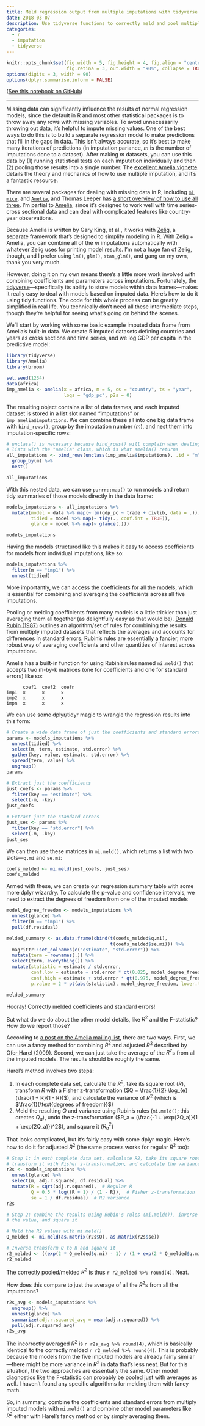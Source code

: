 ```yaml
---
title: Meld regression output from multiple imputations with tidyverse
date: 2018-03-07
description: Use tidyverse functions to correctly meld and pool multiply imputed model output.
categories: 
  - r
  - imputation
  - tidyverse
---
```


```r
knitr::opts_chunk$set(fig.width = 5, fig.height = 4, fig.align = "center", 
                      fig.retina = 3, out.width = "90%", collapse = TRUE)
options(digits = 3, width = 90)
options(dplyr.summarise.inform = FALSE)
```

<span class="small">([See this notebook on GitHub](https://github.com/andrewheiss/amelia-tidy-melding))</span>

---

Missing data can significantly influence the results of normal regression models, since the default in R and most other statistical packages is to throw away any rows with missing variables. To avoid unnecessarily throwing out data, it's helpful to impute missing values. One of the best ways to do this is to build a separate regression model to make predictions that fill in the gaps in data. This isn't always accurate, so it's best to make many iterations of predictions (in imputation parlance, $m$ is the number of imputations done to a dataset). After making $m$ datasets, you can use this data by (1) running statistical tests on each imputation individually and then (2) pooling those results into a single number. The [excellent Amelia vignette](https://cran.r-project.org/web/packages/Amelia/vignettes/amelia.pdf) details the theory and mechanics of how to use multiple imputation, and it's a fantastic resource.

There are several packages for dealing with missing data in R, including [`mi`](https://cran.r-project.org/package=mi), [`mice`](https://cran.r-project.org/package=mice), and [`Amelia`](https://cran.r-project.org/package=Amelia), and Thomas Leeper has [a short overview of how to use all three](http://thomasleeper.com/Rcourse/Tutorials/mi.html). I'm partial to [Amelia](https://gking.harvard.edu/amelia), since it's designed to work well with time series-cross sectional data and can deal with complicated features like country-year observations. 

Because Amelia is written by Gary King, et al., it works with [Zelig](https://zeligproject.org/), a separate framework that's designed to simplify modeling in R. With Zelig + Amelia, you can combine all of the $m$ imputations automatically with whatever Zelig uses for printing model results. I'm not a huge fan of Zelig, though, and I prefer using `lm()`, `glm()`, `stan_glm()`, and gang on my own, thank you very much.

However, doing it on my own means there's a little more work involved with combining coefficients and parameters across imputations. Fortunately, the [tidyverse](https://www.tidyverse.org/)—specifically its ability to store models within data frames—makes it really easy to deal with models based on imputed data. Here's how to do it using tidy functions. The code for this whole process can be greatly simplified in real life. You technically don't need all these intermediate steps, though they're helpful for seeing what's going on behind the scenes. 

We'll start by working with some basic example imputed data frame from Amelia's built-in data. We create 5 imputed datasets defining countries and years as cross sections and time series, and we log GDP per capita in the predictive model:

```r
library(tidyverse)
library(Amelia)
library(broom)

set.seed(1234)
data(africa)
imp_amelia <- amelia(x = africa, m = 5, cs = "country", ts = "year", 
                     logs = "gdp_pc", p2s = 0)
```

The resulting object contains a list of data frames, and each imputed dataset is stored in a list slot named "imputations" or `imp_amelia$imputations`. We can combine these all into one big data frame with `bind_rows()`, group by the imputation number ($m$), and nest them into imputation-specific rows:

```r
# unclass() is necessary because bind_rows() will complain when dealing with
# lists with the "amelia" class, which is what amelia() returns
all_imputations <- bind_rows(unclass(imp_amelia$imputations), .id = "m") %>%
  group_by(m) %>%
  nest()

all_imputations
```

With this nested data, we can use `purrr::map()` to run models and return tidy summaries of those models directly in the data frame:

```r
models_imputations <- all_imputations %>%
  mutate(model = data %>% map(~ lm(gdp_pc ~ trade + civlib, data = .)),
         tidied = model %>% map(~ tidy(., conf.int = TRUE)),
         glance = model %>% map(~ glance(.)))

models_imputations
```

Having the models structured like this makes it easy to access coefficients for models from individual imputations, like so:

```r
models_imputations %>%
  filter(m == "imp1") %>%
  unnest(tidied)
```

More importantly, we can access the coefficients for all the models, which is essential for combining and averaging the coefficients across all five imputations.

Pooling or melding coefficients from many models is a little trickier than just averaging them all together (as delightfully easy as that would be). [Donald Rubin (1987)](https://doi.org/10.1002/9780470316696) outlines an algorithm/set of rules for combining the results from multiply imputed datasets that reflects the averages and accounts for differences in standard errors. Rubin's rules are essentially a fancier, more robust way of averaging coefficients and other quantities of interest across imputations.

Amelia has a built-in function for using Rubin's rules named `mi.meld()` that accepts two m-by-k matrices (one for coefficients and one for standard errors) like so:

```text
      coef1  coef2  coefn
imp1  x      x      x
imp2  x      x      x
impn  x      x      x
```

We can use some dplyr/tidyr magic to wrangle the regression results into this form:

```r
# Create a wide data frame of just the coefficients and standard errors
params <- models_imputations %>%
  unnest(tidied) %>%
  select(m, term, estimate, std.error) %>%
  gather(key, value, estimate, std.error) %>%
  spread(term, value) %>% 
  ungroup()
params
```

```r
# Extract just the coefficients
just_coefs <- params %>%
  filter(key == "estimate") %>%
  select(-m, -key)
just_coefs
```

```r
# Extract just the standard errors
just_ses <- params %>%
  filter(key == "std.error") %>%
  select(-m, -key)
just_ses
```

We can then use these matrices in `mi.meld()`, which returns a list with two slots—`q.mi` and `se.mi`:

```r
coefs_melded <- mi.meld(just_coefs, just_ses)
coefs_melded
```

Armed with these, we can create our regression summary table with some more dplyr wizardry. To calculate the p-value and confidence intervals, we need to extract the degrees of freedom from one of the imputed models

```r
model_degree_freedom <- models_imputations %>%
  unnest(glance) %>%
  filter(m == "imp1") %>%
  pull(df.residual)

melded_summary <- as.data.frame(cbind(t(coefs_melded$q.mi),
                                      t(coefs_melded$se.mi))) %>%
  magrittr::set_colnames(c("estimate", "std.error")) %>%
  mutate(term = rownames(.)) %>%
  select(term, everything()) %>%
  mutate(statistic = estimate / std.error,
         conf.low = estimate + std.error * qt(0.025, model_degree_freedom),
         conf.high = estimate + std.error * qt(0.975, model_degree_freedom),
         p.value = 2 * pt(abs(statistic), model_degree_freedom, lower.tail = FALSE))

melded_summary
```

Hooray! Correctly melded coefficients and standard errors!

But what do we do about the other model details, like $R^2$ and the F-statistic? How do we report those?

According to [a post on the Amelia mailing list](https://lists.gking.harvard.edu/pipermail/amelia/2016-July/001249.html), there are two ways. First, we can use a fancy method for combining $R^2$ and adjusted $R^2$ described by [Ofer Harel (2009)](https://doi.org/10.1080/02664760802553000). Second, we can just take the average of the $R^2$s from all the imputed models. The results should be roughly the same.

Harel's method involves two steps:

1. In each complete data set, calculate the $R^2$, take its square root ($R$), transform $R$ with a Fisher z-transformation ($Q = \frac{1}{2} \log_{e}(\frac{1 + R}{1 - R})$), and calculate the variance of $R^2$ (which is $\frac{1}{\text{degrees of freedom}}$)
2. Meld the resulting $Q$ and variance using Rubin's rules (`mi.meld()`; this creates $Q_a$), undo the z-transformation ($R_a = (\frac{-1 + \exp(2Q_a)}{1 + \exp(2Q_a)})^2$), and square it ($R_a^2$)

That looks complicated, but it's fairly easy with some dplyr magic. Here's how to do it for adjusted $R^2$ (the same process works for regular $R^2$ too):

```r
# Step 1: in each complete data set, calculate R2, take its square root,
# transform it with Fisher z-transformation, and calculate the variance of R2\
r2s <- models_imputations %>%
  unnest(glance) %>%
  select(m, adj.r.squared, df.residual) %>%
  mutate(R = sqrt(adj.r.squared),  # Regular R
         Q = 0.5 * log((R + 1) / (1 - R)),  # Fisher z-transformation
         se = 1 / df.residual)  # R2 variance
r2s
```

```r
# Step 2: combine the results using Rubin's rules (mi.meld()), inverse transform
# the value, and square it

# Meld the R2 values with mi.meld()
Q_melded <- mi.meld(as.matrix(r2s$Q), as.matrix(r2s$se))

# Inverse transform Q to R and square it
r2_melded <- ((exp(2 * Q_melded$q.mi) - 1) / (1 + exp(2 * Q_melded$q.mi)))^2
r2_melded
```

The correctly pooled/melded $R^2$ is thus `r r2_melded %>% round(4)`. Neat.

How does this compare to just the average of all the $R^2$s from all the imputations?

```r
r2s_avg <- models_imputations %>%
  ungroup() %>% 
  unnest(glance) %>%
  summarize(adj.r.squared_avg = mean(adj.r.squared)) %>%
  pull(adj.r.squared_avg)
r2s_avg
```

The incorrectly averaged $R^2$ is `r r2s_avg %>% round(4)`, which is basically identical to the correctly melded `r r2_melded %>% round(4)`. This is probably because the models from the five imputed models are already fairly similar—there might be more variance in $R^2$ in data that's less neat. But for this situation, the two approaches are essentially the same. Other model diagnostics like the F-statistic can probably be pooled just with averages as well. I haven't found any specific algorithms for melding them with fancy math. 

So, in summary, combine the coefficients and standard errors from multiply imputed models with `mi.meld()` and combine other model parameters like $R^2$ either with Harel's fancy method or by simply averaging them.
